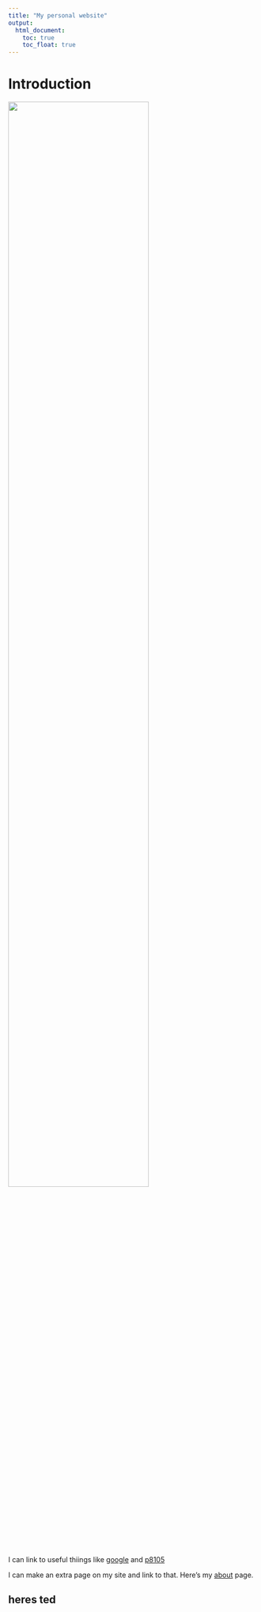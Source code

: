 ```yaml
---
title: "My personal website"
output: 
  html_document:
    toc: true
    toc_float: true
---
```


# Introduction



<img src="files/red_cat.gif" style="width:75%">

I can link to useful thiings like 
[google](https://www.google.com/) and 
[p8105](https://www.p8105.com/)


I can make an extra page on my site and link to that. Here's my [about](about.html) page.



## heres ted



